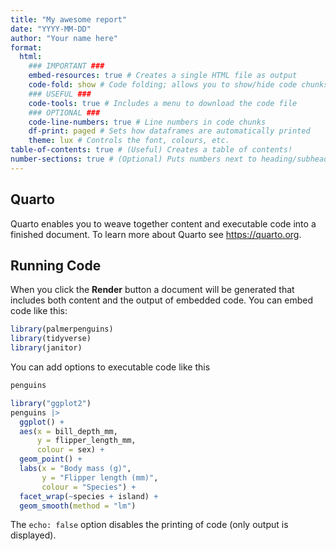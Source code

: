 ```yaml
---
title: "My awesome report"
date: "YYYY-MM-DD"
author: "Your name here"
format: 
  html: 
    ### IMPORTANT ###
    embed-resources: true # Creates a single HTML file as output
    code-fold: show # Code folding; allows you to show/hide code chunks
    ### USEFUL ###
    code-tools: true # Includes a menu to download the code file
    ### OPTIONAL ###
    code-line-numbers: true # Line numbers in code chunks
    df-print: paged # Sets how dataframes are automatically printed
    theme: lux # Controls the font, colours, etc.
table-of-contents: true # (Useful) Creates a table of contents!
number-sections: true # (Optional) Puts numbers next to heading/subheadings
---
```


## Quarto

Quarto enables you to weave together content and executable code into a finished document. To learn more about Quarto see <https://quarto.org>.

## Running Code

When you click the **Render** button a document will be generated that includes both content and the output of embedded code. You can embed code like this:

```r
library(palmerpenguins)
library(tidyverse)
library(janitor)
```

You can add options to executable code like this

```r
penguins
```

```r
library("ggplot2")
penguins |> 
  ggplot() + 
  aes(x = bill_depth_mm, 
      y = flipper_length_mm,
      colour = sex) +
  geom_point() + 
  labs(x = "Body mass (g)",
       y = "Flipper length (mm)",
       colour = "Species") +
  facet_wrap(~species + island) +
  geom_smooth(method = "lm")
```

The `echo: false` option disables the printing of code (only output is displayed).
